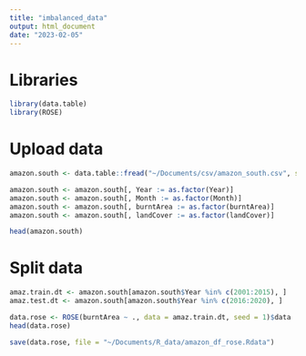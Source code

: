 ```yaml
---
title: "imbalanced_data"
output: html_document
date: "2023-02-05"
---
```


# Libraries

```r
library(data.table)
library(ROSE)
```

# Upload data

```r
amazon.south <- data.table::fread("~/Documents/csv/amazon_south.csv", sep=";")

amazon.south <- amazon.south[, Year := as.factor(Year)]
amazon.south <- amazon.south[, Month := as.factor(Month)]
amazon.south <- amazon.south[, burntArea := as.factor(burntArea)]
amazon.south <- amazon.south[, landCover := as.factor(landCover)]

head(amazon.south)
```

# Split data

```r
amaz.train.dt <- amazon.south[amazon.south$Year %in% c(2001:2015), ]
amaz.test.dt <- amazon.south[amazon.south$Year %in% c(2016:2020), ]
```

```r
data.rose <- ROSE(burntArea ~ ., data = amaz.train.dt, seed = 1)$data
head(data.rose)
```

```r
save(data.rose, file = "~/Documents/R_data/amazon_df_rose.Rdata")
```






































